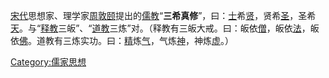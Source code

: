 [[宋代|宋代]]思想家、理学家[[周敦颐|周敦颐]]提出的[[儒教_(宗教)|儒教]]“'''三希真修'''”，曰：[[士|士]]希[[贤|贤]]，贤希[[圣|圣]]，圣希[[天|天]]。与“[[释教|释教]]三皈”、“[[道教|道教]]三炼”对。（释教有三皈大戒。曰：皈依[[僧|僧]]，皈依[[法|法]]，皈依[[佛|佛]]。道教有三炼实功。曰：[[精|精]]炼[[气|气]]，气炼[[神|神]]，神炼[[虚|虚]]。）

[[Category:儒家思想|Category:儒家思想]]